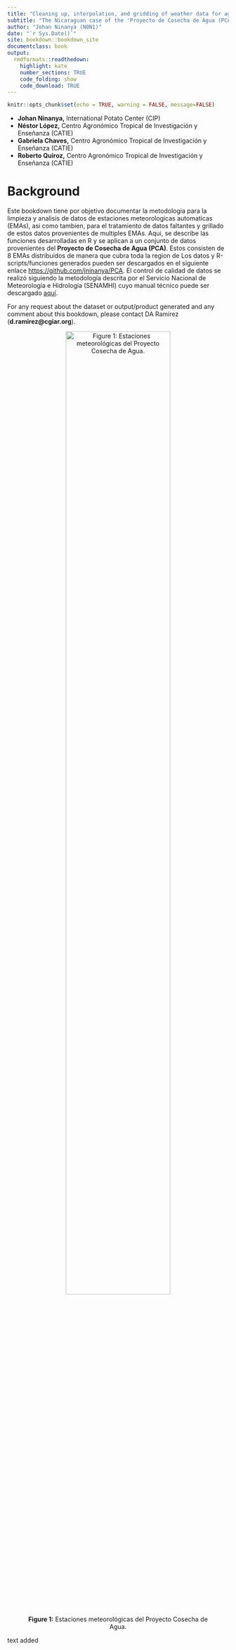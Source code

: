 ```yaml
---
title: "Cleaning up, interpolation, and gridding of weather data for agro-meteorological management purposes"
subtitle: "The Nicaraguan case of the 'Proyecto de Cosecha de Agua (PCA)'"
author: "Johan Ninanya (N0N1)"
date: "`r Sys.Date()`"
site: bookdown::bookdown_site
documentclass: book
output:
  rmdformats::readthedown:
    highlight: kate
    number_sections: TRUE
    code_folding: show
    code_download: TRUE
---
```

```r
knitr::opts_chunk$set(echo = TRUE, warning = FALSE, message=FALSE)
```

- **Johan Ninanya,** International Potato Center (CIP)
- **Néstor López,** Centro Agronómico Tropical de Investigación y Enseñanza (CATIE)
- **Gabriela Chaves,** Centro Agronómico Tropical de Investigación y Enseñanza (CATIE)
- **Roberto Quiroz,** Centro Agronómico Tropical de Investigación y Enseñanza (CATIE)

# Background {-}

Este bookdown tiene por objetivo documentar la metodologia para la limpieza y analisis de datos de estaciones meteorologicas automaticas (EMAs), asi como tambien, para el tratamiento de datos faltantes y grillado de estos datos provenientes de multiples EMAs. Aqui, se describe las funciones desarrolladas en R y se aplican a un conjunto de datos provenientes del **Proyecto de Cosecha de Agua (PCA)**. Estos consisten de 8 EMAs distribuidos de manera que cubra toda la region de  Los datos y  R-scripts/funciones generados pueden ser descargados en el siguiente enlace <https://github.com/jninanya/PCA>. El control de calidad de datos se realizó siguiendo la metodología descrita por el Servicio Nacional de Meteorología e Hidrología (SENAMHI) cuyo manual técnico puede ser descargado [aquí](https://www.senamhi.gob.pe/load/file/00711SENA-54.pdf).

For any request about the dataset or output/product generated and any comment about this bookdown, please contact DA Ramírez (**d.ramirez@cgiar.org**).


<!-- Figure 1 -->
<a id="figure01"></a>
<div style="text-align:center;">
  ![**Figure 1:** Estaciones meteorológicas del Proyecto Cosecha de Agua.](https://github.com/jninanya/PCA/blob/main/R-bookdown/Figures/6-Estaciones%20meteorol%C3%B3gicas.jpg?raw=true){width=75%}
</div>

text added